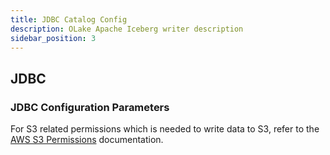 ```yaml
---
title: JDBC Catalog Config
description: OLake Apache Iceberg writer description
sidebar_position: 3
---
```


## JDBC

<MinioJDBCIcebergWriterConfigLocal/>

### JDBC Configuration Parameters

<MinioJDBCIcebergWriterConfigLocalDetails/>


For S3 related permissions which is needed to write data to S3, refer to the [AWS S3 Permissions](../../s3/overview#iam-permissions-required) documentation.